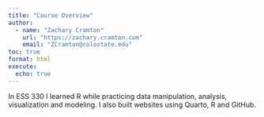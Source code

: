 ```yaml
---
title: "Course Overview"
author:
  - name: "Zachary Cramton"
    url: "https://zachary.cramton.com"
    email: "ZCramton@colostate.edu"
toc: true
format: html
execute:
  echo: true
---
```


In ESS 330 I learned R while practicing data manipulation, analysis, visualization and modeling. I also built websites using Quarto, R and GitHub.